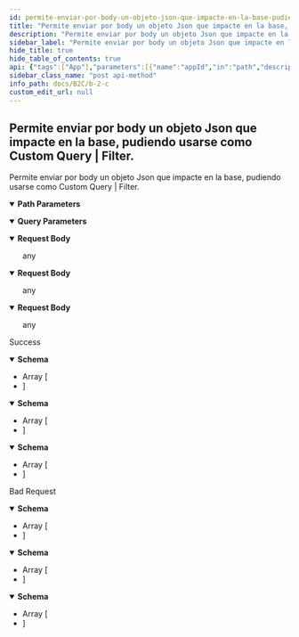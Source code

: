 ```yaml
---
id: permite-enviar-por-body-un-objeto-json-que-impacte-en-la-base-pudiendo-usarse-como-custom-query-filter
title: "Permite enviar por body un objeto Json que impacte en la base, pudiendo usarse como Custom Query | Filter."
description: "Permite enviar por body un objeto Json que impacte en la base, pudiendo usarse como Custom Query | Filter."
sidebar_label: "Permite enviar por body un objeto Json que impacte en la base, pudiendo usarse como Custom Query | Filter."
hide_title: true
hide_table_of_contents: true
api: {"tags":["App"],"parameters":[{"name":"appId","in":"path","description":"","required":true,"schema":{"type":"string"}},{"name":"api-version","in":"query","schema":{"type":"string"}}],"requestBody":{"description":"","content":{"application/json":{"schema":{}},"text/json":{"schema":{}},"application/*+json":{"schema":{}}}},"responses":{"200":{"description":"Success","content":{"text/plain":{"schema":{"type":"array","items":{"type":"object","properties":{"username":{"type":"string","nullable":true},"data":{"nullable":true}},"additionalProperties":false,"title":"UsuarioResponse"}}},"application/json":{"schema":{"type":"array","items":{"type":"object","properties":{"username":{"type":"string","nullable":true},"data":{"nullable":true}},"additionalProperties":false,"title":"UsuarioResponse"}}},"text/json":{"schema":{"type":"array","items":{"type":"object","properties":{"username":{"type":"string","nullable":true},"data":{"nullable":true}},"additionalProperties":false,"title":"UsuarioResponse"}}}}},"400":{"description":"Bad Request","content":{"text/plain":{"schema":{"type":"array","items":{"type":"object","properties":{"code":{"type":"string","nullable":true},"property":{"type":"string","nullable":true},"message":{"type":"string","nullable":true}},"additionalProperties":false,"title":"Notify"}}},"application/json":{"schema":{"type":"array","items":{"type":"object","properties":{"code":{"type":"string","nullable":true},"property":{"type":"string","nullable":true},"message":{"type":"string","nullable":true}},"additionalProperties":false,"title":"Notify"}}},"text/json":{"schema":{"type":"array","items":{"type":"object","properties":{"code":{"type":"string","nullable":true},"property":{"type":"string","nullable":true},"message":{"type":"string","nullable":true}},"additionalProperties":false,"title":"Notify"}}}}}},"description":"Permite enviar por body un objeto Json que impacte en la base, pudiendo usarse como Custom Query | Filter.","method":"post","path":"/apps/{appId}/users","security":[{"Bearer":[]}],"securitySchemes":{"Bearer":{"type":"apiKey","description":"JWT Authorization header using the Bearer scheme (Example: 'Bearer 12345abc$lolivera$def......')","name":"Authorization","in":"header"}},"info":{"title":"B2C","description":"Web Api B2C_AdminApi","version":"1.0"},"postman":{"name":"Permite enviar por body un objeto Json que impacte en la base, pudiendo usarse como Custom Query | Filter.","description":{"type":"text/plain"},"url":{"path":["apps",":appId","users"],"host":["{{baseUrl}}"],"query":[{"disabled":false,"key":"api-version","value":""}],"variable":[{"disabled":false,"description":{"content":"(Required) ","type":"text/plain"},"type":"any","value":"","key":"appId"}]},"header":[{"key":"Content-Type","value":"application/json"},{"key":"Accept","value":"text/plain"}],"method":"POST","body":{"mode":"raw","raw":"\"\"","options":{"raw":{"language":"json"}}}}}
sidebar_class_name: "post api-method"
info_path: docs/B2C/b-2-c
custom_edit_url: null
---
```



## Permite enviar por body un objeto Json que impacte en la base, pudiendo usarse como Custom Query | Filter.



Permite enviar por body un objeto Json que impacte en la base, pudiendo usarse como Custom Query | Filter.

<details style={{"marginBottom":"1rem"}} data-collapsed={false} open={true}><summary style={{}}><strong>Path Parameters</strong></summary><div><ul><ParamsItem className={"paramsItem"} param={{"name":"appId","in":"path","description":"","required":true,"schema":{"type":"string"}}}></ParamsItem></ul></div></details><details style={{"marginBottom":"1rem"}} data-collapsed={false} open={true}><summary style={{}}><strong>Query Parameters</strong></summary><div><ul><ParamsItem className={"paramsItem"} param={{"name":"api-version","in":"query","schema":{"type":"string"}}}></ParamsItem></ul></div></details><MimeTabs schemaType={"request"}><TabItem label={"application/json"} value={"application/json"}><details style={{}} data-collapsed={false} open={true}><summary style={{"textAlign":"left"}}><strong>Request Body</strong></summary><div style={{"textAlign":"left","marginLeft":"1rem"}}></div><ul style={{"marginLeft":"1rem"}}>any</ul></details></TabItem><TabItem label={"text/json"} value={"text/json"}><details style={{}} data-collapsed={false} open={true}><summary style={{"textAlign":"left"}}><strong>Request Body</strong></summary><div style={{"textAlign":"left","marginLeft":"1rem"}}></div><ul style={{"marginLeft":"1rem"}}>any</ul></details></TabItem><TabItem label={"application/*+json"} value={"application/*+json"}><details style={{}} data-collapsed={false} open={true}><summary style={{"textAlign":"left"}}><strong>Request Body</strong></summary><div style={{"textAlign":"left","marginLeft":"1rem"}}></div><ul style={{"marginLeft":"1rem"}}>any</ul></details></TabItem></MimeTabs><div><ApiTabs><TabItem label={"200"} value={"200"}><div>

Success

</div><div><MimeTabs schemaType={"response"}><TabItem label={"text/plain"} value={"text/plain"}><SchemaTabs><TabItem label={"Schema"} value={"Schema"}><details style={{}} data-collapsed={false} open={true}><summary style={{"textAlign":"left"}}><strong>Schema</strong></summary><div style={{"textAlign":"left","marginLeft":"1rem"}}></div><ul style={{"marginLeft":"1rem"}}><li><div style={{"fontSize":"var(--ifm-code-font-size)","opacity":"0.6","marginLeft":"-.5rem","paddingBottom":".5rem"}}>Array [</div></li><SchemaItem collapsible={false} name={"username"} required={false} schemaName={"string"} qualifierMessage={undefined} schema={{"type":"string","nullable":true}}></SchemaItem><SchemaItem collapsible={false} name={"data"} required={false} schemaName={""} qualifierMessage={undefined} schema={{"nullable":true}}></SchemaItem><li><div style={{"fontSize":"var(--ifm-code-font-size)","opacity":"0.6","marginLeft":"-.5rem"}}>]</div></li></ul></details></TabItem><TabItem label={"Example (from schema)"} value={"Example (from schema)"}><ResponseSamples responseExample={"[\n  {\n    \"username\": \"string\"\n  }\n]"} language={"json"}></ResponseSamples></TabItem></SchemaTabs></TabItem><TabItem label={"application/json"} value={"application/json"}><SchemaTabs><TabItem label={"Schema"} value={"Schema"}><details style={{}} data-collapsed={false} open={true}><summary style={{"textAlign":"left"}}><strong>Schema</strong></summary><div style={{"textAlign":"left","marginLeft":"1rem"}}></div><ul style={{"marginLeft":"1rem"}}><li><div style={{"fontSize":"var(--ifm-code-font-size)","opacity":"0.6","marginLeft":"-.5rem","paddingBottom":".5rem"}}>Array [</div></li><SchemaItem collapsible={false} name={"username"} required={false} schemaName={"string"} qualifierMessage={undefined} schema={{"type":"string","nullable":true}}></SchemaItem><SchemaItem collapsible={false} name={"data"} required={false} schemaName={""} qualifierMessage={undefined} schema={{"nullable":true}}></SchemaItem><li><div style={{"fontSize":"var(--ifm-code-font-size)","opacity":"0.6","marginLeft":"-.5rem"}}>]</div></li></ul></details></TabItem><TabItem label={"Example (from schema)"} value={"Example (from schema)"}><ResponseSamples responseExample={"[\n  {\n    \"username\": \"string\"\n  }\n]"} language={"json"}></ResponseSamples></TabItem></SchemaTabs></TabItem><TabItem label={"text/json"} value={"text/json"}><SchemaTabs><TabItem label={"Schema"} value={"Schema"}><details style={{}} data-collapsed={false} open={true}><summary style={{"textAlign":"left"}}><strong>Schema</strong></summary><div style={{"textAlign":"left","marginLeft":"1rem"}}></div><ul style={{"marginLeft":"1rem"}}><li><div style={{"fontSize":"var(--ifm-code-font-size)","opacity":"0.6","marginLeft":"-.5rem","paddingBottom":".5rem"}}>Array [</div></li><SchemaItem collapsible={false} name={"username"} required={false} schemaName={"string"} qualifierMessage={undefined} schema={{"type":"string","nullable":true}}></SchemaItem><SchemaItem collapsible={false} name={"data"} required={false} schemaName={""} qualifierMessage={undefined} schema={{"nullable":true}}></SchemaItem><li><div style={{"fontSize":"var(--ifm-code-font-size)","opacity":"0.6","marginLeft":"-.5rem"}}>]</div></li></ul></details></TabItem><TabItem label={"Example (from schema)"} value={"Example (from schema)"}><ResponseSamples responseExample={"[\n  {\n    \"username\": \"string\"\n  }\n]"} language={"json"}></ResponseSamples></TabItem></SchemaTabs></TabItem></MimeTabs></div></TabItem><TabItem label={"400"} value={"400"}><div>

Bad Request

</div><div><MimeTabs schemaType={"response"}><TabItem label={"text/plain"} value={"text/plain"}><SchemaTabs><TabItem label={"Schema"} value={"Schema"}><details style={{}} data-collapsed={false} open={true}><summary style={{"textAlign":"left"}}><strong>Schema</strong></summary><div style={{"textAlign":"left","marginLeft":"1rem"}}></div><ul style={{"marginLeft":"1rem"}}><li><div style={{"fontSize":"var(--ifm-code-font-size)","opacity":"0.6","marginLeft":"-.5rem","paddingBottom":".5rem"}}>Array [</div></li><SchemaItem collapsible={false} name={"code"} required={false} schemaName={"string"} qualifierMessage={undefined} schema={{"type":"string","nullable":true}}></SchemaItem><SchemaItem collapsible={false} name={"property"} required={false} schemaName={"string"} qualifierMessage={undefined} schema={{"type":"string","nullable":true}}></SchemaItem><SchemaItem collapsible={false} name={"message"} required={false} schemaName={"string"} qualifierMessage={undefined} schema={{"type":"string","nullable":true}}></SchemaItem><li><div style={{"fontSize":"var(--ifm-code-font-size)","opacity":"0.6","marginLeft":"-.5rem"}}>]</div></li></ul></details></TabItem><TabItem label={"Example (from schema)"} value={"Example (from schema)"}><ResponseSamples responseExample={"[\n  {\n    \"code\": \"string\",\n    \"property\": \"string\",\n    \"message\": \"string\"\n  }\n]"} language={"json"}></ResponseSamples></TabItem></SchemaTabs></TabItem><TabItem label={"application/json"} value={"application/json"}><SchemaTabs><TabItem label={"Schema"} value={"Schema"}><details style={{}} data-collapsed={false} open={true}><summary style={{"textAlign":"left"}}><strong>Schema</strong></summary><div style={{"textAlign":"left","marginLeft":"1rem"}}></div><ul style={{"marginLeft":"1rem"}}><li><div style={{"fontSize":"var(--ifm-code-font-size)","opacity":"0.6","marginLeft":"-.5rem","paddingBottom":".5rem"}}>Array [</div></li><SchemaItem collapsible={false} name={"code"} required={false} schemaName={"string"} qualifierMessage={undefined} schema={{"type":"string","nullable":true}}></SchemaItem><SchemaItem collapsible={false} name={"property"} required={false} schemaName={"string"} qualifierMessage={undefined} schema={{"type":"string","nullable":true}}></SchemaItem><SchemaItem collapsible={false} name={"message"} required={false} schemaName={"string"} qualifierMessage={undefined} schema={{"type":"string","nullable":true}}></SchemaItem><li><div style={{"fontSize":"var(--ifm-code-font-size)","opacity":"0.6","marginLeft":"-.5rem"}}>]</div></li></ul></details></TabItem><TabItem label={"Example (from schema)"} value={"Example (from schema)"}><ResponseSamples responseExample={"[\n  {\n    \"code\": \"string\",\n    \"property\": \"string\",\n    \"message\": \"string\"\n  }\n]"} language={"json"}></ResponseSamples></TabItem></SchemaTabs></TabItem><TabItem label={"text/json"} value={"text/json"}><SchemaTabs><TabItem label={"Schema"} value={"Schema"}><details style={{}} data-collapsed={false} open={true}><summary style={{"textAlign":"left"}}><strong>Schema</strong></summary><div style={{"textAlign":"left","marginLeft":"1rem"}}></div><ul style={{"marginLeft":"1rem"}}><li><div style={{"fontSize":"var(--ifm-code-font-size)","opacity":"0.6","marginLeft":"-.5rem","paddingBottom":".5rem"}}>Array [</div></li><SchemaItem collapsible={false} name={"code"} required={false} schemaName={"string"} qualifierMessage={undefined} schema={{"type":"string","nullable":true}}></SchemaItem><SchemaItem collapsible={false} name={"property"} required={false} schemaName={"string"} qualifierMessage={undefined} schema={{"type":"string","nullable":true}}></SchemaItem><SchemaItem collapsible={false} name={"message"} required={false} schemaName={"string"} qualifierMessage={undefined} schema={{"type":"string","nullable":true}}></SchemaItem><li><div style={{"fontSize":"var(--ifm-code-font-size)","opacity":"0.6","marginLeft":"-.5rem"}}>]</div></li></ul></details></TabItem><TabItem label={"Example (from schema)"} value={"Example (from schema)"}><ResponseSamples responseExample={"[\n  {\n    \"code\": \"string\",\n    \"property\": \"string\",\n    \"message\": \"string\"\n  }\n]"} language={"json"}></ResponseSamples></TabItem></SchemaTabs></TabItem></MimeTabs></div></TabItem></ApiTabs></div>
      